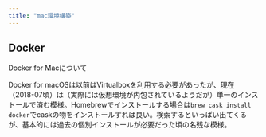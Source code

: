 ```yaml
---
title: "mac環境構築"
---
```


## Docker



Docker for Macについて

Docker for macOSは以前はVirtualboxを利用する必要があったが、現在（2018-07頃）は（実際には仮想環境が内包されているようだが）単一のインストールで済む模様。Homebrewでインストールする場合は`brew cask install docker`でcaskの物をインストールすれば良い。検索するといっぱい出てくるが、基本的には過去の個別インストールが必要だった頃の名残な模様。



